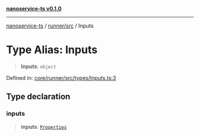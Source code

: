 [**nanoservice-ts v0.1.0**](/docs/ref/README)

***

[nanoservice-ts](/docs/ref/README) / [runner/src](/docs/ref/runner/src/README) / Inputs

# Type Alias: Inputs

> **Inputs**: `object`

Defined in: [core/runner/src/types/Inputs.ts:3](https://github.com/deskree-inc/nanoservice-ts/blob/cd1933c250152cb6abc77d2acbfd230236ada573/core/runner/src/types/Inputs.ts#L3)

## Type declaration

### inputs

> **inputs**: [`Properties`](/docs/ref/runner/src/type-aliases/Properties)
